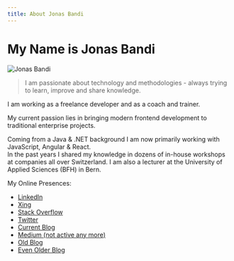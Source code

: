 ```yaml
---
title: About Jonas Bandi
---
```


# My Name is Jonas Bandi

![Jonas Bandi](/jonas_avatar.png)

> I am passionate about technology and methodologies - always trying to learn,
> improve and share knowledge.

I am working as a freelance developer and as a coach and trainer.

My current passion lies in bringing modern frontend development to traditional
enterprise projects.

Coming from a Java & .NET background I am now primarily working with JavaScript,
Angular & React.  
In the past years I shared my knowledge in dozens of in-house workshops at
companies all over Switzerland. I am also a lecturer at the University of
Applied Sciences (BFH) in Bern.

My Online Presences:

- [LinkedIn](https://www.linkedin.com/in/jonasbandi/)
- [Xing](https://www.xing.com/profile/Jonas_Bandi)
- [Stack Overflow](https://stackoverflow.com/users/32749/jbandi)
- [Twitter](https://twitter.com/jbandi)
- [Current Blog](https://www.jonasbandi.net/blog)
- [Medium (not active any more)](https://medium.jonasbandi.net/)
- [Old Blog](http://blog.jonasbandi.net/)
- [Even Older Blog](http://old-blog.jonasbandi.net/)

